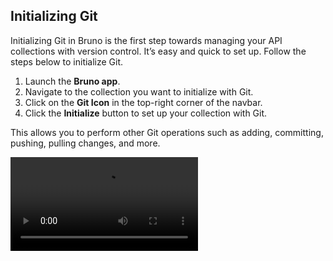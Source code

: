
## **Initializing Git**

Initializing Git in Bruno is the first step towards managing your API collections with version control. It’s easy and quick to set up. Follow the steps below to initialize Git.

1. Launch the **Bruno app**.
2. Navigate to the collection you want to initialize with Git.
3. Click on the **Git Icon** in the top-right corner of the navbar.
4. Click the **Initialize** button to set up your collection with Git.

This allows you to perform other Git operations such as adding, committing, pushing, pulling changes, and more.

<Video src="/assets/demo-git-initialise.mov" />

## **Connecting to Remote Repository**

Once you have initialized your collection, the next step is to connect it to a remote Git repository.
You can directly connect to remote repository from Bruno using Git GUI feature.

To connect Bruno to GitHub, you need to set up either an SSH key or a Personal Access Token (PAT) on GitHub. Follow this [official GitHub guide](https://docs.github.com/en/authentication/keeping-your-account-and-data-secure/managing-your-personal-access-tokens) to set it up.

1. Create empty Git repository on your GtiHub.
2. Open **Git initialized** Bruno collection.
3. Click on **main** (top right corner).
4. Select **Remotes** from the dropdown.

![remotes](/screenshots/git-integration/git-gui/git-remote-option.webp)

5. Click on **Add Remote** button.

![remotes](/screenshots/git-integration/git-gui/add-remote.webp)

6. Enter **Remote Name** and **URL** (Https or SSH) and click on save.

![remotes](/screenshots/git-integration/git-gui/add-remote-url.webp)


After completing the above steps, your collection will be connected to GitHub. We have to **add and commit** (see below) some changes to pushed collection to GitHub.


Once your collection is connected to the remote repository, you can manage it directly from the Bruno app.

## **Adding and Committing Changes**

Once you’ve made changes to your collection in Bruno, you can easily commit those changes using the Git UI. This allows you to track changes and collaborate with your team efficiently.

Follow these steps to add and commit changes:

1. Open the collection you've initialized with Git and access the **Git UI** from the **main** dropdown in the top-right corner.
2. Go to the **Changes Tab**.
3. Click on **Add Icon** for the changes you want to commit.
4. Click on **Commit Changes** button.
5. Write a Commit Message and click **Commit**.

> You can commit all changes in a single click by pressing the **Add All Changes** button.

By following these steps, your changes are now committed and tracked in Git, ready to be pushed or shared with others.

<Video src="/assets/demo-adding-and-committing-changes.mov" />

## **Pushing and Pulling Changes**

The GUI-based Git integration in Bruno allows both engineering and non-engineering teams to work together in a fast, efficient, and accurate manner. This integration ensures that your collections remain consistently up-to-date across all team members.

> Before you can push or pull changes, ensure that the **remote repository** is linked to your project.

### **Pushing Changes**

Push your local changes to the remote repository with just a few clicks.

1. Click on **main** from top-right corner and select **Push** from drop-down.
2. Confirm the **Remote Server** configurations.
3. Click on **Push** button.

Now you can see all your local changes pushed to the remote repository.

<Video src="/assets/demo-git-push.mov" />

> Follow Consumer guide to learn about pulling changes feature.

## **Branch Creation and Checkout**

With branches in **Bruno**, you can manage your code effectively by isolating different features or tasks.

### Creating Branches

Follow the below steps to create branches in Bruno.

1. Navigate to the **Collection** in Bruno.

2. Click on the **main** from the top-right and select **Create New Branch** from dropdown.

3. Enter **Branch Name**.

4. Click on **Save** button.

Once the branch is created, you can start making changes to the branch.

### Branch Checkout

1. Click on **Checkout Branch** from **main**.
2. Select the branch you want to switch from **Local** or **Remote**.
3. Click on **Checkout** button.
4. Now you're switched to your selected branch.

<Video src="/assets/branch-and-checkout.mp4" />
